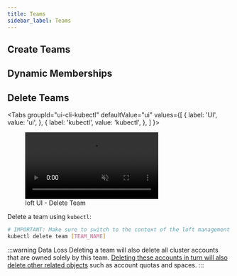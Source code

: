 ```yaml
---
title: Teams
sidebar_label: Teams
---
```




<WhatAreTeamsFragment/>


## Create Teams

<CreateTeamFragment/>


## Dynamic Memberships

<DynamicMembershipFragment/>


## Delete Teams

<Tabs
  groupId="ui-cli-kubectl"
  defaultValue="ui"
  values={[
    { label: 'UI', value: 'ui', },
    { label: 'kubectl', value: 'kubectl', },
  ]
}>
<TabItem value="ui">

<figure class="frame">
  <video controls loop autoplay="true" muted>
    <source src="/img/ui/clusters/delete-team.mp4" type="video/mp4" />
  </video>
  <figcaption>loft UI - Delete Team</figcaption>
</figure>

</TabItem>
<TabItem value="kubectl">

Delete a team using `kubectl`:
```bash
# IMPORTANT: Make sure to switch to the context of the loft management cluster!
kubectl delete team [TEAM_NAME]
```

</TabItem>
</Tabs>

:::warning Data Loss
Deleting a team will also delete all cluster accounts that are owned solely by this team. [Deleting these accounts in turn will also delete other related objects](../clusters/accounts#delete-accounts) such as account quotas and spaces.
:::
